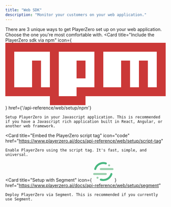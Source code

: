 ```yaml
---
title: "Web SDK"
description: "Monitor your customers on your web application."
---
```


There are 3 unique ways to get PlayerZero set up on your web application. Choose the one you're most comfortable with.
<Card
    title="Include the PlayerZero sdk via npm"
    icon={
        <svg
            className="h-6 w-10"
            version="1.1"
            xmlns="http://www.w3.org/2000/svg"
            x="0px"
            y="0px"
            width="540px"
            height="210px"
            viewBox="0 0 18 7"
        >
            <path
                fill="#CB3837"
                d="M0,0h18v6H9v1H5V6H0V0z M1,5h2V2h1v3h1V1H1V5z M6,1v5h2V5h2V1H6z M8,2h1v2H8V2z M11,1v4h2V2h1v3h1V2h1v3h1V1H11z"
            />
            <polygon fill="#FFFFFF" points="1,5 3,5 3,2 4,2 4,5 5,5 5,1 1,1 " />
            <path fill="#FFFFFF" d="M6,1v5h2V5h2V1H6z M9,4H8V2h1V4z" />
            <polygon
                fill="#FFFFFF"
                points="11,1 11,5 13,5 13,2 14,2 14,5 15,5 15,2 16,2 16,5 17,5 17,1 "
            />
        </svg>
    }
    href={'/api-reference/web/setup/npm'}
>
    Setup PlayerZero in your Javascript application. This is recommended if you have a Javascript rich application built in React, Angular, or another web framework.

</Card>

<Card
    title="Embed the PlayerZero script tag"
    icon="code"
    href="https://www.playerzero.ai/docs/api-reference/web/setup/script-tag"
>
    Enable PlayerZero using the script tag. It's fast, simple, and universal.
</Card>


<Card
    title="Setup with Segment"
    icon={
        <svg
            className="h-6 w-6"
            xmlns="http://www.w3.org/2000/svg"
            width="64"
            height="64"
            viewBox="0 0 64 64"
        >
            <g transform="matrix(.768307 0 0 .768307 0 2.304922)">
                <path
                    d="M51.9 52.8H4c-2.2 0-4-1.8-4-4s1.8-4 4-4h47.9c2.2 0 4 1.8 4 4s-1.8 4-4 4z"
                    fill="#99cfac"
                />
                <path
                    d="M41.7 77.3c-3.9 0-7.8-.6-11.5-1.7-2.1-.7-3.3-2.9-2.6-5s2.9-3.3 5-2.6c2.9.9 6 1.4 9.1 1.4 13.6 0 25.4-8.7 29.3-21.7.6-2.1 2.9-3.3 5-2.7s3.3 2.9 2.7 5c-5.1 16.3-19.9 27.3-37 27.3z"
                    fill="#49b881"
                />
                <path
                    d="M79.3 32.5H31.4c-2.2 0-4-1.8-4-4s1.8-4 4-4h47.9c2.2 0 4 1.8 4 4s-1.8 4-4 4z"
                    fill="#99cfac"
                />
                <path
                    d="M8.5 32.5c-.4 0-.8-.1-1.2-.2-2.1-.6-3.3-2.9-2.7-5C9.7 11 24.5 0 41.7 0c3.9 0 7.8.6 11.5 1.7 2.1.7 3.3 2.9 2.6 5s-2.9 3.3-5 2.6c-2.9-.9-6-1.4-9.1-1.4-13.6 0-25.4 8.7-29.3 21.7-.6 1.8-2.2 2.9-3.9 2.9z"
                    fill="#49b881"
                />
                <g fill="#99cfac">
                    <circle r="4" cy="13.3" cx="65.4" />
                    <circle r="4" cy="64.1" cx="17.9" />
                </g>
            </g>
        </svg>
    }
    href="https://www.playerzero.ai/docs/api-reference/web/setup/segment"
>
    Deploy PlayerZero via Segment. This is recommended if you currently use Segment.
</Card>
